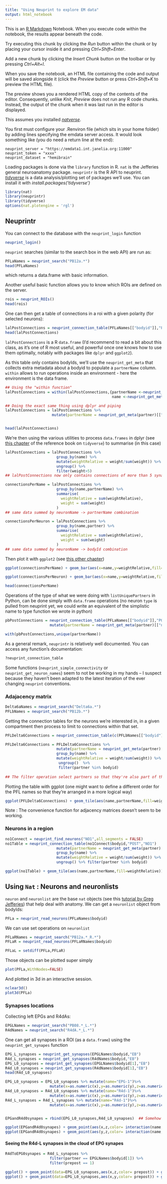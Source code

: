 ```yaml
---
title: "Using Neuprint to explore EM data"
output: html_notebook
---
```


This is an [R Markdown](http://rmarkdown.rstudio.com) Notebook. When you execute code within the notebook, the results appear beneath the code. 

Try executing this chunk by clicking the *Run* button within the chunk or by placing your cursor inside it and pressing *Ctrl+Shift+Enter*. 

Add a new chunk by clicking the *Insert Chunk* button on the toolbar or by pressing *Ctrl+Alt+I*.

When you save the notebook, an HTML file containing the code and output will be saved alongside it (click the *Preview* button or press *Ctrl+Shift+K* to preview the HTML file).

The preview shows you a rendered HTML copy of the contents of the editor. Consequently, unlike *Knit*, *Preview* does not run any R code chunks. Instead, the output of the chunk when it was last run in the editor is displayed.

This assumes you installed [*natverse*](http://natverse.org/install/).

You first must configure your .Renviron file (which sits in your home folder) by adding lines specifying the emdata server access. It would look something like (you do need a return line at the end): 
```
neuprint_server = "https://emdata1.int.janelia.org:11000"
neuprint_token = "xxxx"
neuprint_dataset = "hemibrain"

```


Loading packages is done via the `library` function in R. `nat` is the Jefferies general neuroanatomy package. `neuprintr` is the R API to neuprint. [*tidyverse*](https://www.tidyverse.org/) is a data analysis/plotting set of packages we'll use. You can install it with *install.packages('tidyverse')*

```r
library(nat)
library(neuprintr)
library(tidyverse)
options(nat.plotengine = 'rgl')
```

## Neuprintr

You can connect to the database with the `neuprint_login` function

```r
neuprint_login()
```

`neuprint` searches (similar to the search box in the web API) are run as:

```r
PFLaNames = neuprint_search("PB12a.*")
head(PFLaNames)
```
which returns a data.frame with basic information.

Another useful basic function allows you to know which ROIs are defined on the server.
```r
rois = neuprint_ROIs()
head(rois)
```
One can then get a table of connections in a roi with a given polarity (for selected neurons):

```r
lalPostConnections = neuprint_connection_table(PFLaNames[["bodyid"]],"PRE","LAL")
head(lalPostConnections)
```

`lalPostConnections` is a R `data.frame` (I'd recommend to read a bit about this class, as it's one of R most useful, and powerful once one knows how to use them optimally, notably with packages like `dplyr` and `ggplot2`).

As this table only contains bodyIds, we'll use the `neuprint_get_meta` that collects extra metadata about a bodyid to populate a `partnerName` column. `within` allows to run operations inside an environment - here the environment is the data frame. 

```r
## Using the "within function"
lalPostConnections = within(lalPostConnections,{partnerName <-neuprint_get_meta(partner)[["name"]]
                                                name <-neuprint_get_meta(bodyid)[["name"]]})

## Doing the exact same thing using dplyr and piping
lalPostConnections = lalPostConnections %>%
                     mutate(partnerName = neuprint_get_meta(partner)[["name"]],name =neuprint_get_meta(bodyid)[["name"]])   


head(lalPostConnections)
```
We're then using the various utilities to process `data.frames` in dplyr (see [this chapter](https://r4ds.had.co.nz/transform.html) of the reference book on `tidyverse`) to summarise (in this case)

```r
lalPostConnections = lalPostConnections %>% 
                       group_by(name) %>% 
                       mutate(weightRelative = weight/sum(weight)) %>%
                       ungroup() %>%
                       filter(weight>5)
## lalPostConnections now only contains connections of more than 5 synapses, and a column of weight relative to the total input in the given region. We use the "group" operation so we can calculate the weight relative to the pre synaptic neuron outputs.

connectionsPerName = lalPostConnections %>%
                       group_by(name,partnerName) %>%
                       summarise(
                         weightRelative = sum(weightRelative),
                         weight = sum(weight)
                       )
## same data summed by neuronName -> partnerName combination 

connectionsPerNeuron = lalPostConnections %>%
                       group_by(name,partner) %>%
                       summarise(
                         weightRelative = sum(weightRelative),
                         weight = sum(weight)
                       )
## same data summed by neuronName -> bodyId combination 

```

Then plot it with `ggplot2` (see [this other chapter](https://r4ds.had.co.nz/data-visualisation.html))
```r
ggplot(connectionsPerName) + geom_bar(aes(x=name,y=weightRelative,fill=partnerName),stat="identity") +theme(axis.text.x = element_text(angle = 90))
```
```r
ggplot(connectionsPerNeuron) + geom_bar(aes(x=name,y=weightRelative,fill=as.character(partner)),stat="identity") +theme(axis.text.x = element_text(angle = 90))
```

```r
head(connectionsPerName)
```

Operations of the type of what we were doing with `listUniquePartners` in Python, can be done simply with `data.frame` operations (no neuron `type` is pulled from neuprint yet, we could write an equivalent of the simplistic name to type function we wrote in python)

```r
pbPostConnections = neuprint_connection_table(PFLaNames[["bodyid"]],"POST","PB") %>%
                    mutate(partnerName = neuprint_get_meta(partner)[["name"]],name =neuprint_get_meta(bodyid)[["name"]])

with(pbPostConnections,unique(partnerName))

```

As a general remark, `neuprintr` is relatively well documented. You can access any function's documentation:
```r
?neuprint_connection_table
```
Some functions (`neuprint_simple_connectivity` or `neuprint_get_neuron_names`) seem to not be working in my hands -- I suspect because they haven't been adapted to the latest iteration of the ever changing `neuprint` conventions.

### Adajacency matrix
```r
Delta6aNames = neuprint_search("Delta6a.*")
PFLbNames = neuprint_search("PB12b.*")
```

Getting the connection tables for the neurons we're interested in, in a given compartment then process to limit to connections within that set.

```r
PFLDelta6Connections = neuprint_connection_table(c(PFLbNames[["bodyid"]],Delta6aNames[["bodyid"]]),"POST","FB")
```

```r
PFLDelta6Connections = PFLDelta6Connections %>%
                       mutate(partnerName = neuprint_get_meta(partner)[["name"]],name =neuprint_get_meta(bodyid)[["name"]])   %>% 
                       group_by(name) %>% 
                       mutate(weightRelative = weight/sum(weight)) %>%
                        ungroup()  %>%
                        filter(partner %in% bodyid) 
                     
## The filter operation select partners so that they're also part of the neuron set (meaning we want connections within our neuron set, not to any neuron). The rest of the operations are the same we used before, adding neuron names and defining the weight as the proportion of inputs to that neuron in that neuropile

```

Plotting the table with ggplot (one might want to define a different order for the PFL names so that they're arranged in a more logical way)
```r
ggplot(PFLDelta6Connections) + geom_tile(aes(name,partnerName,fill=weightRelative)) + theme(axis.text.x = element_text(angle = 90)) + xlab("Post synaptic neuron") + ylab("Pre synaptic") + labs(fill="% of input")
```

Note : The convenience function for adjacency matrices doesn't seem to be working.

### Neurons in a region

```r
no1Connect = neuprint_find_neurons("NO1",all_segments = FALSE)
no1Table = neuprint_connection_table(no1Connect$bodyid,"POST","NO1")   %>%
                       mutate(partnerName = neuprint_get_meta(partner)[["name"]],name =neuprint_get_meta(bodyid)[["name"]])   %>% 
                       group_by(name) %>% 
                       mutate(weightRelative = weight/sum(weight)) %>%
                       ungroup() %>% filter(partner %in% bodyid)
```

```r
ggplot(no1Table) + geom_tile(aes(name,partnerName,fill=weightRelative)) + theme(axis.text.x = element_text(angle = 90)) + xlab("Post-synaptic neuron")+ylab("Pre-synaptic neuron")+labs(fill="Input % in NO1")
```


## Using `Nat` : Neurons and neuronlists
`neuron` and `neuronlist` are the base `nat` objects (see this [tutorial by Greg Jefferies](http://natverse.org/nat/articles/neurons-intro.html#neuronlists)) that help deal with anatomy. We can get a `neuronlist` object from bodyIds:  

```r
PFLa = neuprint_read_neurons(PFLaNames$bodyid)
```

We can use set operations on `neuronlist`
```r
PFLaRNames = neuprint_search("PB12a.*_R.*")
PFLaR = neuprint_read_neurons(PFLaRNames$bodyid)
```

```r
PFLaL = setdiff(PFLa,PFLaR)
```

Those objects can be plotted super simply

```r
plot(PFLa,WithNodes=FALSE)
```

And plotted in 3d in an interactive session.
```r
nclear3d()
plot3d(PFLa)
```



### Synapses locations

Collecting left EPGs and R4dAs:
```r
EPGLNames = neuprint_search("PB08.*_L.*")
R4dNames = neuprint_search("R4dA.*_L.*")
```

One can get all synapses in a ROI (as a `data.frame`) using the `neuprint_get_synapes` function

```r
EPG_L_synapses = neuprint_get_synapses(EPGLNames$bodyid,"EB")
R4d_L_synapses = neuprint_get_synapses(R4dNames$bodyid,"EB")
EPG_L0_synapses = neuprint_get_synapses(EPGLNames$bodyid[1],"EB")
R4d_L0_synapses = neuprint_get_synapses(R4dNames$bodyid[1],"EB")
head(R4d_L0_synapses)
```
```r

EPG_L0_synapses = EPG_L0_synapses %>% mutate(name="EPG-1")%>%
                    mutate(x=as.numeric(x),y=as.numeric(y),z=as.numeric(z),prepost=as.logical(prepost))
R4d_L0_synapses = R4d_L0_synapses %>% mutate(name="R4d-1")%>%
                    mutate(x=as.numeric(x),y=as.numeric(y),z=as.numeric(z),prepost=as.logical(prepost))
R4d_L_synapses = R4d_L_synapses %>% mutate(name="R4d-1")%>%
                    mutate(x=as.numeric(x),y=as.numeric(y),z=as.numeric(z),prepost=as.logical(prepost))


EPGandR4d0synapes = rbind(EPG_L0_synapses,R4d_L0_synapses)  ## Somehow those are by default factors

```



```r
ggplot(EPGandR4d0synapes) + geom_point(aes(x,z,color= interaction(name,prepost))) +scale_color_brewer(palette="Set2")+coord_fixed(ratio = 1) + theme_void()
ggplot(EPGandR4d0synapes) + geom_point(aes(y,z,color= interaction(name,prepost))) +scale_color_brewer(palette="Set2")+coord_fixed(ratio = 1) + theme_void()
```

#### Seeing the R4d-L synapses in the cloud of EPG synapes

```r
R4dToEPG0synapes = R4d_L_synapses %>%
                    filter(partner == EPGLNames$bodyid[1]) %>%
                    filter(prepost == 1)
```

```r
ggplot() + geom_point(data=EPG_L0_synapses,aes(x,z,color= prepost)) + geom_point(data=R4dToEPG0synapes,aes(x,z),color="red") +scale_color_brewer(palette="Greens")+coord_fixed(ratio = 1) + theme_void()
ggplot() + geom_point(data=EPG_L0_synapses,aes(x,y,color= prepost)) + geom_point(data=R4dToEPG0synapes,aes(x,y),color="red") +scale_color_brewer(palette="Greens")+coord_fixed(ratio = 1) + theme_void()
```


